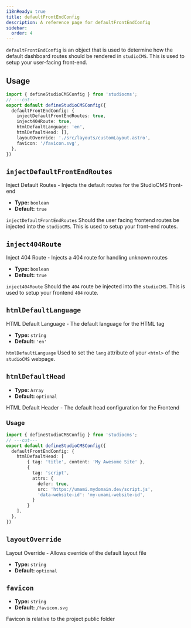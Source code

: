 ```yaml
---
i18nReady: true
title: defaultFrontEndConfig
description: A reference page for defaultFrontEndConfig
sidebar:
  order: 4
---
```


`defaultFrontEndConfig` is an object that is used to determine how the default dashboard routes should be rendered in `studioCMS`. This is used to setup your user-facing front-end.

## Usage

```ts twoslash {2-9} title="studiocms.config.mjs"
import { defineStudioCMSConfig } from 'studiocms';
// ---cut---
export default defineStudioCMSConfig({
  defaultFrontEndConfig: {
    injectDefaultFrontEndRoutes: true,
    inject404Route: true,
    htmlDefaultLanguage: 'en',
    htmlDefaultHead: [],
    layoutOverride: './src/layouts/customLayout.astro',
    favicon: '/favicon.svg',
  },
})
```

## `injectDefaultFrontEndRoutes`

Inject Default Routes - Injects the default routes for the StudioCMS front-end

- **Type:** `boolean`
- **Default:** `true`

`injectDefaultFrontEndRoutes` Should the user facing frontend routes be injected into the `studioCMS`. This is used to setup your front-end routes.

## `inject404Route`

Inject 404 Route - Injects a 404 route for handling unknown routes

- **Type:** `boolean`
- **Default:** `true`

`inject404Route` Should the `404` route be injected into the `studioCMS`.  This is used to setup your frontend `404` route.

## `htmlDefaultLanguage`

HTML Default Language - The default language for the HTML tag

- **Type:** `string`
- **Default:** `'en'`

`htmlDefaultLanguage` Used to set the `lang` attribute of your `<html>` of the `studioCMS` webpage.

## `htmlDefaultHead`

- **Type:** `Array`
- **Default:** `optional`

HTML Default Header - The default head configuration for the Frontend

### Usage


```ts twoslash {3-13} title="studiocms.config.mjs"
import { defineStudioCMSConfig } from 'studiocms';
// ---cut---
export default defineStudioCMSConfig({
  defaultFrontEndConfig: {
    htmlDefaultHead: [
        { tag: 'title', content: 'My Awesome Site' },
        {
          tag: 'script',
          attrs: {
            defer: true,
            src: 'https://umami.mydomain.dev/script.js',
            'data-website-id': 'my-umami-website-id',
          }
        }
    ],
  },
})
```

## `layoutOverride`

Layout Override - Allows override of the default layout file

- **Type:** `string`
- **Default:** `optional`

## `favicon`

- **Type:** `string`
- **Default:** `/favicon.svg`

Favicon is relative to the project public folder
